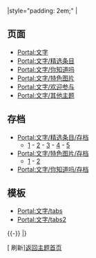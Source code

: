 {{Help intro frame top}}
<!-- TABS -->
{{Portal:文字/tabs}}
|style="padding: 2em;" |
<!-- CONTENT -->
== 页面 ==
*[[Portal:文字|Portal:文字]]
*[[Portal:文字/精选条目|Portal:文字/精选条目]]
*[[Portal:文字/你知道吗|Portal:文字/你知道吗]]
*[[Portal:文字/特色图片|Portal:文字/特色图片]]
*[[Portal:文字/欢迎参与|Portal:文字/欢迎参与]]
*[[Portal:文字/其他主题|Portal:文字/其他主题]]
== 存档 ==
*[[Portal:文字/精选条目/存档|Portal:文字/精选条目/存档]]
**[[Portal:文字/精选条目/1|1]] - [[Portal:文字/精选条目/2|2]] - [[Portal:文字/精选条目/3|3]] - [[Portal:文字/精选条目/4|4]] - [[Portal:文字/精选条目/5|5]]
*[[Portal:文字/特色图片/存档|Portal:文字/特色图片/存档]]
**[[Portal:文字/特色图片/1|1]] - [[Portal:文字/特色图片/2|2]]
*[[Portal:文字/你知道吗/存档|Portal:文字/你知道吗/存档]]
== 模板==
*[[Portal:文字/tabs|Portal:文字/tabs]]
*[[Portal:文字/tabs2|Portal:文字/tabs2]]
{{-}}
|}

[{{fullurl:Portal:文字/管理|action=purge}} 刷新][[Portal:文字|返回主题首页]]